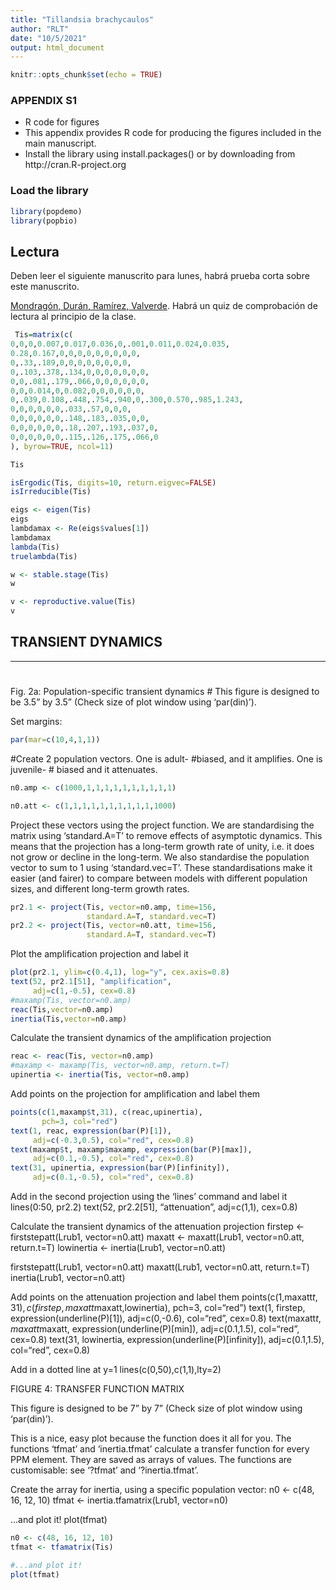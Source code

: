 ```yaml
---
title: "Tillandsia brachycaulos"
author: "RLT"
date: "10/5/2021"
output: html_document
---
```


```r
knitr::opts_chunk$set(echo = TRUE)
```

### APPENDIX S1
 - R code for figures
 - This appendix provides R code for producing the figures included in the main manuscript.
 - Install the library using install.packages() or by downloading from http://cran.R-project.org


### Load the library


```r
library(popdemo)
library(popbio)
```


## Lectura

Deben leer el siguiente manuscrito para lunes, habrá prueba corta sobre este manuscrito. 

[Mondragón, Durán, Ramírez, Valverde](Guest_Speakers/Temporal_variation_in_the_demography_of.pdf). Habrá un quiz de comprobación de lectura al principio de la clase.  


```r
 Tis=matrix(c(
0,0,0,0.007,0.017,0.036,0,.001,0.011,0.024,0.035,
0.28,0.167,0,0,0,0,0,0,0,0,0,
0,.33,.189,0,0,0,0,0,0,0,0,
0,.103,.378,.134,0,0,0,0,0,0,0,
0,0,.081,.179,.066,0,0,0,0,0,0,
0,0,0.014,0,0.082,0,0,0,0,0,0,
0,.039,0.108,.448,.754,.940,0,.300,0.570,.985,1.243,
0,0,0,0,0,0,.033,.57,0,0,0,
0,0,0,0,0,0,.148,.183,.035,0,0,
0,0,0,0,0,0,.18,.207,.193,.037,0,
0,0,0,0,0,0,.115,.126,.175,.066,0
), byrow=TRUE, ncol=11)

Tis


```


```r
isErgodic(Tis, digits=10, return.eigvec=FALSE)
isIrreducible(Tis)
```


```r
eigs <- eigen(Tis)
eigs
lambdamax <- Re(eigs$values[1])
lambdamax
lambda(Tis)
truelambda(Tis)
```


```r

w <- stable.stage(Tis)
w
```


```r

v <- reproductive.value(Tis)
v
```


## TRANSIENT DYNAMICS

__________________________________________________________________________
#
Fig. 2a: Population-specific transient dynamics
#
This figure is designed to be 3.5" by 3.5"
(Check size of plot window using 'par(din)').

Set margins:
```r
par(mar=c(10,4,1,1))
```
#Create 2 population vectors.  One is adult-
#biased, and it amplifies.  One is juvenile-
# biased and it attenuates.

```r
n0.amp <- c(1000,1,1,1,1,1,1,1,1,1,1)

n0.att <- c(1,1,1,1,1,1,1,1,1,1,1000)
```

Project these vectors using the project function.
We are standardising the matrix using 'standard.A=T'
to remove effects of asymptotic dynamics. This 
means that the projection has a long-term growth
rate of unity, i.e. it does not grow or decline in 
the long-term.  We also standardise the population
vector to sum to 1 using 'standard.vec=T'.
These standardisations make it easier (and fairer)
to compare between models with different population 
sizes, and different long-term growth rates.

```r
pr2.1 <- project(Tis, vector=n0.amp, time=156, 
                 standard.A=T, standard.vec=T)
pr2.2 <- project(Tis, vector=n0.att, time=156, 
                 standard.A=T, standard.vec=T)
```
Plot the amplification projection and label it

```r
plot(pr2.1, ylim=c(0.4,1), log="y", cex.axis=0.8)
text(52, pr2.1[51], "amplification", 
     adj=c(1,-0.5), cex=0.8)
#maxamp(Tis, vector=n0.amp)
reac(Tis,vector=n0.amp)
inertia(Tis,vector=n0.amp)
```

Calculate the transient dynamics of the
amplification projection

```r
reac <- reac(Tis, vector=n0.amp)
#maxamp <- maxamp(Tis, vector=n0.amp, return.t=T)
upinertia <- inertia(Tis, vector=n0.amp)
```
Add points on the projection for amplification
and label them

```r
points(c(1,maxamp$t,31), c(reac,upinertia), 
       pch=3, col="red")
text(1, reac, expression(bar(P)[1]), 
     adj=c(-0.3,0.5), col="red", cex=0.8)
text(maxamp$t, maxamp$maxamp, expression(bar(P)[max]), 
     adj=c(0.1,-0.5), col="red", cex=0.8)
text(31, upinertia, expression(bar(P)[infinity]), 
     adj=c(0.1,-0.5), col="red", cex=0.8)
```
Add in the second projection using the
'lines' command and label it
lines(0:50, pr2.2)
text(52, pr2.2[51], "attenuation", adj=c(1,1), cex=0.8)

Calculate the transient dynamics of the 
attenuation projection
firstep <- firststepatt(Lrub1, vector=n0.att)
maxatt <- maxatt(Lrub1, vector=n0.att, return.t=T)
lowinertia <- inertia(Lrub1, vector=n0.att)

firststepatt(Lrub1, vector=n0.att)
maxatt(Lrub1, vector=n0.att, return.t=T)
inertia(Lrub1, vector=n0.att)

Add points on the attenuation projection
and label them
points(c(1,maxatt$t,31), c(firstep,maxatt$maxatt,lowinertia), 
       pch=3, col="red")
text(1, firstep, expression(underline(P)[1]), 
     adj=c(0,-0.6), col="red", cex=0.8)
text(maxatt$t, maxatt$maxatt, expression(underline(P)[min]), 
     adj=c(0.1,1.5), col="red", cex=0.8)
text(31, lowinertia, expression(underline(P)[infinity]), 
     adj=c(0.1,1.5), col="red", cex=0.8)

Add in a dotted line at y=1
lines(c(0,50),c(1,1),lty=2)


#########################################################################

FIGURE 4: TRANSFER FUNCTION MATRIX

This figure is designed to be 7" by 7"
(Check size of plot window using 'par(din)').

This is a nice, easy plot because the function does it all for you.
The functions 'tfmat' and 'inertia.tfmat' calculate a transfer function
for every PPM element.  They are saved as arrays of values.  The functions
are customisable: see '?tfmat' and '?inertia.tfmat'.

Create the array for inertia, using a specific population vector:
n0 <- c(48, 16, 12, 10)
tfmat <- inertia.tfamatrix(Lrub1, vector=n0)

...and plot it!
plot(tfmat)
```r
n0 <- c(48, 16, 12, 10)
tfmat <- tfamatrix(Tis)

#...and plot it!
plot(tfmat)
```